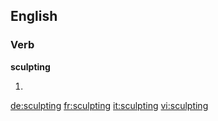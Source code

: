 ==English==

===Verb===
'''sculpting'''

# {{present participle of|sculpt}}

[[de:sculpting]]
[[fr:sculpting]]
[[it:sculpting]]
[[vi:sculpting]]
